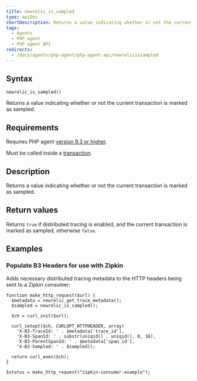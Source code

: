 ```yaml
---
title: newrelic_is_sampled
type: apiDoc
shortDescription: Returns a value indicating whether or not the current transaction is marked as sampled.
tags:
  - Agents
  - PHP agent
  - PHP agent API
redirects:
  - /docs/agents/php-agent/php-agent-api/newrelicissampled
---
```


## Syntax

```
newrelic_is_sampled()
```

Returns a value indicating whether or not the current transaction is marked as sampled.

## Requirements

Requires PHP agent [version 9.3 or higher](/docs/release-notes/agent-release-notes/php-release-notes).

Must be called inside a [transaction](/docs/accounts-partnerships/education/getting-started-new-relic/glossary#transaction).

## Description

Returns a value indicating whether or not the current transaction is marked as sampled.

## Return values

Returns `true` if distributed tracing is enabled, and the current transaction is marked as sampled, otherwise `false`.

## Examples

### Populate B3 Headers for use with Zipkin

Adds necessary distributed tracing metadata to the HTTP headers being sent to a Zipkin consumer:

```
function make_http_request($url) {
  $metadata = newrelic_get_trace_metadata();
  $sampled = newrelic_is_sampled();

  $ch = curl_init($url);

  curl_setopt($ch, CURLOPT_HTTPHEADER, array(
    'X-B3-TraceId: ' . $metadata['trace_id'],
    'X-B3-SpanId: ' . substr(uniqid() . uniqid(), 0, 16),
    'X-B3-ParentSpanId: ' . $metadata['span_id'],
    'X-B3-Sampled: ' . $sampled));

  return curl_exec($ch);
}

$status = make_http_request("zipkin-consumer.example");
```
